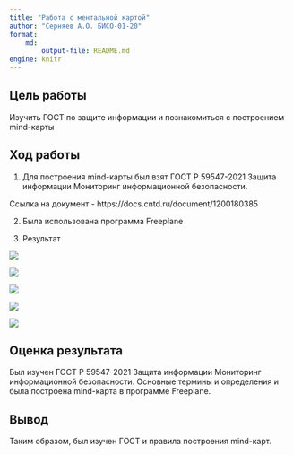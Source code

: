 ---
title: "Работа с ментальной картой"
author: "Серняев А.О. БИСО-01-20"
format: 
    md:
        output-file: README.md
engine: knitr
---

## Цель работы

Изучить ГОСТ по защите информации и познакомиться с построением mind-карты

## Ход работы

1.  Для построения mind-карты был взят ГОСТ Р 59547-2021 Защита информации Мониторинг информационной безопасности.

Ссылка на документ - https://docs.cntd.ru/document/1200180385

2.  Была использована программа Freeplane

3.  Результат

![](./mm1.png)

![](./mm2.png)

![](./mm3.png)

![](./mm4.png)

![](./mm5.png)

## Оценка результата

Был изучен ГОСТ Р 59547-2021 Защита информации Мониторинг информационной безопасности. Основные термины и определения и была построена mind-карта в программе Freeplane.

## Вывод

Таким образом, был изучен ГОСТ и правила построения mind-карт.
